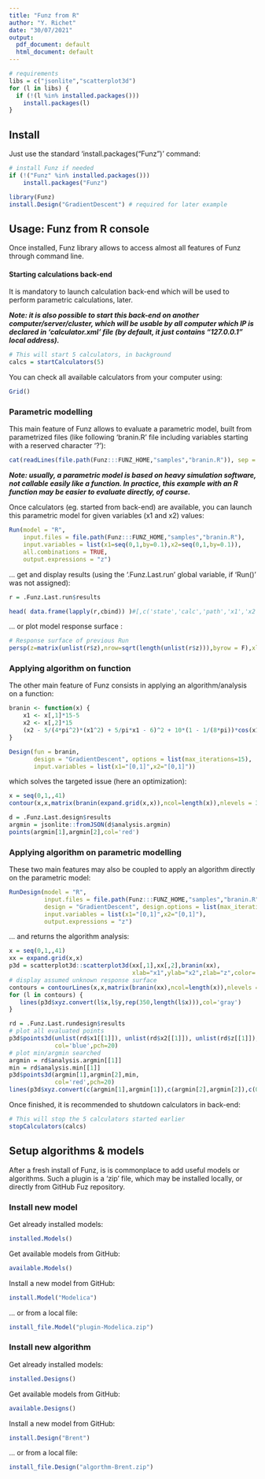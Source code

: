 ```yaml
---
title: "Funz from R"
author: "Y. Richet"
date: "30/07/2021"
output:
  pdf_document: default
  html_document: default
---
```


```r
# requirements
libs = c("jsonlite","scatterplot3d")
for (l in libs) {
  if (!(l %in% installed.packages()))
    install.packages(l)
}
```

## Install

Just use the standard 'install.packages("Funz")' command:
```r
# install Funz if needed
if (!("Funz" %in% installed.packages()))
    install.packages("Funz")

library(Funz)
install.Design("GradientDescent") # required for later example
```

## Usage: Funz from R console

Once installed, Funz library allows to access almost all features of Funz through command line.

#### Starting calculations back-end

It is mandatory to launch calculation back-end which will be used to perform parametric calculations, later.

___Note: it is also possible to start this back-end on another computer/server/cluster, which will be usable by all computer which IP is declared in 'calculator.xml' file (by default, it just contains "127.0.0.1" local address).___

```r
# This will start 5 calculators, in background
calcs = startCalculators(5)
```

You can check all available calculators from your computer using:
```r
Grid()
```


### Parametric modelling

This main feature of Funz allows to evaluate a parametric model, built from parametrized files (like following 'branin.R' file including variables starting with a reserved character '?'):
```r
cat(readLines(file.path(Funz:::FUNZ_HOME,"samples","branin.R")), sep = '\n')
```
___Note: usually, a parametric model is based on heavy simulation software, not callable easily like a function. In practice, this example with an R function may be easier to evaluate directly, of course.___

Once calculators (eg. started from back-end) are available, you can launch this parametric model for given variables (x1 and x2) values:
```r
Run(model = "R",
    input.files = file.path(Funz:::FUNZ_HOME,"samples","branin.R"),
    input.variables = list(x1=seq(0,1,by=0.1),x2=seq(0,1,by=0.1)),
    all.combinations = TRUE,
    output.expressions = "z")
```

... get and display results (using the '.Funz.Last.run' global variable, if 'Run()' was not assigned):
```r
r = .Funz.Last.run$results

head( data.frame(lapply(r,cbind)) )#[,c('state','calc','path','x1','x2','z')]
```

... or plot model response surface :
```r
# Response surface of previous Run
persp(z=matrix(unlist(r$z),nrow=sqrt(length(unlist(r$z))),byrow = F),xlab="x1",yla="x2",zlab="z")
```


### Applying algorithm on function

The other main feature of Funz consists in applying an algorithm/analysis on a function:
```r
branin <- function(x) {
	x1 <- x[,1]*15-5   
	x2 <- x[,2]*15     
	(x2 - 5/(4*pi^2)*(x1^2) + 5/pi*x1 - 6)^2 + 10*(1 - 1/(8*pi))*cos(x1) + 10
}

Design(fun = branin,
       design = "GradientDescent", options = list(max_iterations=15),
       input.variables = list(x1="[0,1]",x2="[0,1]"))
```

which solves the targeted issue (here an optimization):
```r
x = seq(0,1,,41)
contour(x,x,matrix(branin(expand.grid(x,x)),ncol=length(x)),nlevels = 31,xlab="x1",ylab="x2")

d = .Funz.Last.design$results
argmin = jsonlite::fromJSON(d$analysis.argmin)
points(argmin[1],argmin[2],col='red')
```


### Applying algorithm on parametric modelling

These two main features may also be coupled to apply an algorithm directly on the parametric model:
```r
RunDesign(model = "R",
          input.files = file.path(Funz:::FUNZ_HOME,"samples","branin.R"),
          design = "GradientDescent", design.options = list(max_iterations=15),
          input.variables = list(x1="[0,1]",x2="[0,1]"),
          output.expressions = "z")
```

... and returns the algorithm analysis:
```r
x = seq(0,1,,41)
xx = expand.grid(x,x)
p3d = scatterplot3d::scatterplot3d(xx[,1],xx[,2],branin(xx), 
                                   xlab="x1",ylab="x2",zlab="z",color='gray',zlim = c(0,350))
# display assumed unknown response surface
contours = contourLines(x,x,matrix(branin(xx),ncol=length(x)),nlevels = 31)
for (l in contours) {
   lines(p3d$xyz.convert(l$x,l$y,rep(350,length(l$x))),col='gray')
}

rd = .Funz.Last.rundesign$results
# plot all evaluated points
p3d$points3d(unlist(rd$x1[[1]]), unlist(rd$x2[[1]]), unlist(rd$z[[1]]), 
             col='blue',pch=20)
# plot min/argmin searched
argmin = rd$analysis.argmin[[1]]
min = rd$analysis.min[[1]]
p3d$points3d(argmin[1],argmin[2],min,
             col='red',pch=20)
lines(p3d$xyz.convert(c(argmin[1],argmin[1]),c(argmin[2],argmin[2]),c(0,350)),col='red')
```

Once finished, it is recommended to shutdown calculators in back-end:

```r
# This will stop the 5 calculators started earlier
stopCalculators(calcs)
```

## Setup algorithms & models

After a fresh install of Funz, is is commonplace to add useful models or algorithms.
Such a plugin is a 'zip' file, which may be installed locally, or directly from GitHub Fuz repository.

### Install new model

Get already installed models:
```r
installed.Models()
```

Get available models from GitHub:
```r
available.Models()
```

Install a new model from GitHub:
```r
install.Model("Modelica")
```

... or from a local file:
```r
install_file.Model("plugin-Modelica.zip")
```

### Install new algorithm

Get already installed models:
```r
installed.Designs()
```

Get available models from GitHub:
```r
available.Designs()
```

Install a new model from GitHub:
```r
install.Design("Brent")
```

... or from a local file:
```r
install_file.Design("algorthm-Brent.zip")
```
